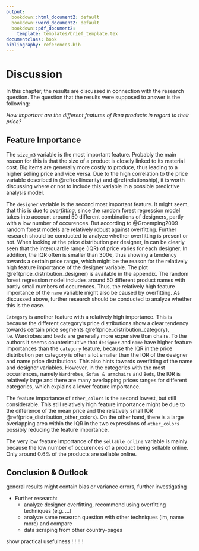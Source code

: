 ```yaml
---
output:
  bookdown::html_document2: default
  bookdown::word_document2: default
  bookdown::pdf_document2: 
    template: templates/brief_template.tex
documentclass: book
bibliography: references.bib
---
```

  
# Discussion {#discussion}
\hfill\textcolor{gray}{by J. Pein}
\n

In this chapter, the results are discussed in connection with the research question. The question that the results were supposed to answer is the following:

*How important are the different features of Ikea products in regard to their price?*

## Feature Importance

The `size_m3` variable is the most important feature. Probably the main reason for this is that the size of a product is closely linked to its material cost. Big items are generally more costly to produce, thus leading to a higher selling price and vice versa. Due to the high correlation to the price variable described in \@ref(collinearity) and \@ref(relationship), it is worth discussing where or not to include this variable in a possible predictive analysis model. 

The `designer` variable is the second most important feature. It might seem, that this is due to *overfitting*, since the random forest regression model takes into account around 50 different combinations of designers, partly with a low number of occurences. But according to @Groemping2009 random forest models are relatively robust against overfitting. Further research should be conducted to analyze whether overfitting is present or not.
When looking at the price distribution per designer, in can be clearly seen that the interquartile range (IQR) of price varies for each designer. In addition, the IQR often is smaller than 300€, thus showing a tendency towards a certain price range, which might be the reason for the relatively high feature importance of the designer variable. The plot \@ref(price_distribution_designer) is available in the appendix.
The random forest regression model includes around 50 different product names with partly small numbers of occurences. Thus, the relatively high feature importance of the `name` variable might also be caused by overfitting. As discussed above, further research should be conducted to analyze whether this is the case.

`Category` is another feature with a relatively high importance. This is because the different category's price distributions show a clear tendency towards certain price segments \@ref(price_distribution_category), i.e. Wardrobes and beds are generally more expensive than chairs.
To the authors it seems counterintuitive that `designer` and `name` have higher feature importances than the `category` feature, because the IQR in the price distribution per category is often a lot smaller than the IQR of the designer and name price distributions. This also hints towards overfitting of the name and designer variables. However, in the categories with the most occurrences, namely `Wardrobes`, `Sofas & armchairs` and `Beds`, the IQR is relatively large and there are many overlapping prices ranges for different categories, which explains a lower feature importance.

The feature importance of `other_colors` is the second lowest, but still considerable. This still relatively high feature importance might be due to the difference of the mean price and the relatively small IQR \@ref(price_distribution_other_colors). On the other hand, there is a large overlapping area within the IQR in the two expressions of `other_colors` possibly reducing the feature importance.

The very low feature importance of the `sellable_online` variable is mainly because the low number of occurences of a product being sellable online. Only around 0.6% of the products are sellable online.

## Conclusion & Outlook

general results might contain bias or variance errors, further investigating

- Further research:
    - analyze designer overfitting, recommend using overfitting techniques (e.g. ...)
    - analyze same research question with other techniques (lm, name more) and compare
    - data scraping from other country-pages
    
    
show practical usefulness ! ! !! ! 












